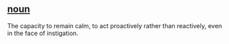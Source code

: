 == [[noun]] ==

The capacity to remain calm, to act proactively rather than reactively, even in the face of instigation.